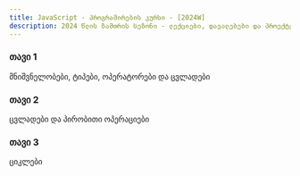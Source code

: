 ```yaml
---
title: JavaScript - პროგრამირების კურსი - [2024W]
description: 2024 წლის ზამთრის სეზონი - ლექციები, დავალებები და პროექტები.
---
```


<div className="grid sm:grid-cols-1 gap-4 mt-6">

<Card href="/classes/javascript/2024w/week-1">

### თავი 1

მნიშვნელობები, ტიპები, ოპერატორები და ცვლადები

</Card>

<Card href="/classes/javascript/2024w/week-2">

### თავი 2

ცვლადები და პირობითი ოპერაციები

</Card>

<Card href="/classes/javascript/2024w/week-3">

### თავი 3

ციკლები

</Card>

</div>

